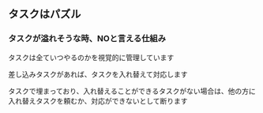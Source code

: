 ## タスクはパズル
### タスクが溢れそうな時、NOと言える仕組み
タスクは全ていつやるのかを視覚的に管理しています

差し込みタスクがあれば、タスクを入れ替えて対応します

タスクで埋まっており、入れ替えることができるタスクがない場合は、他の方に入れ替えタスクを頼むか、対応ができないとして断ります


